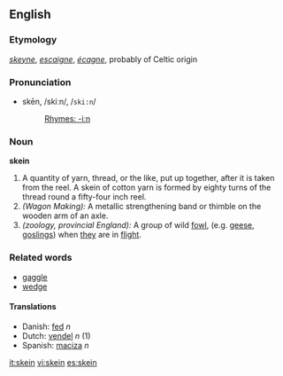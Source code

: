 ==English==

===Etymology===
{{OE.}} ''[[skeyne]]'', {{OF.}} ''[[escaigne]]'', {{F.}} ''[[écagne]]'', probably of Celtic origin

===Pronunciation===
*skēn, /skiːn/, /<tt>ski:n</tt>/
*:[[Rhymes:English:-iːn|Rhymes: -iːn]]

{{webster}}

===Noun===
'''skein'''
# A quantity of yarn, thread, or the like, put up together, after it is taken from the reel.  A skein of cotton yarn is formed by eighty turns of the thread round a fifty-four inch reel.
# ''(Wagon Making):'' A metallic strengthening band or thimble on the wooden arm of an axle.
# ''(zoology, provincial England):'' A group of wild [[fowl]], (e.g. [[goose|geese]], [[gosling]]s) when [[they]] are in [[flight]].

=== Related words ===
*[[gaggle]]
*[[wedge]]

==== Translations ====
*Danish: [[fed]] ''n''
*Dutch: [[vendel]] ''n'' (1)
*Spanish:  [[maciza]] ''n''

[[it:skein]]
[[vi:skein]]
[[es:skein]]